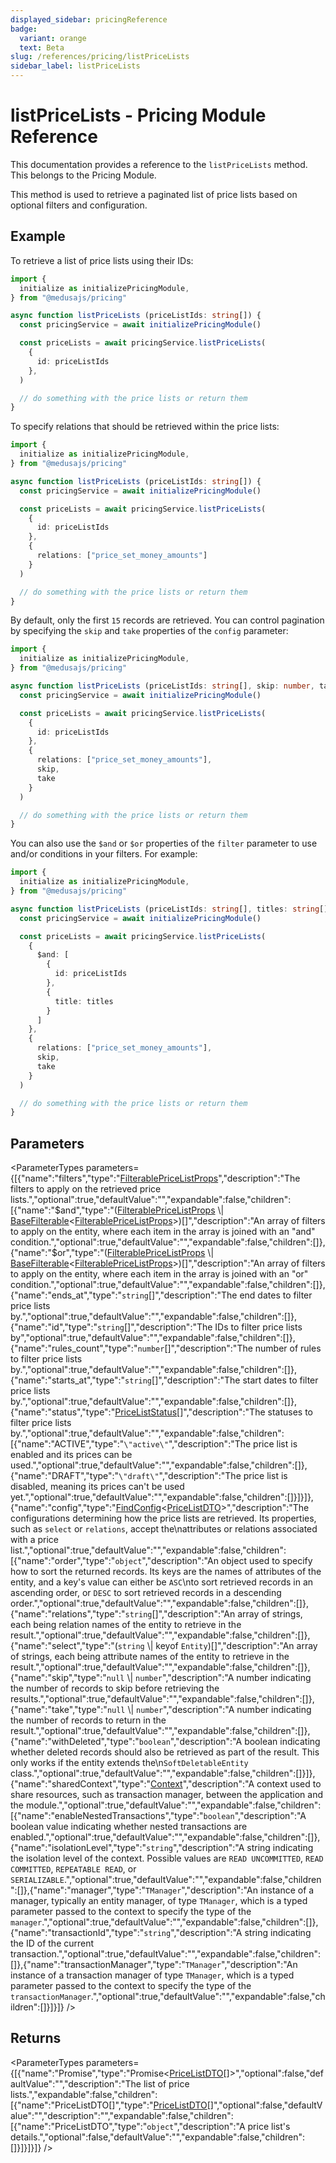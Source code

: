 ```yaml
---
displayed_sidebar: pricingReference
badge:
  variant: orange
  text: Beta
slug: /references/pricing/listPriceLists
sidebar_label: listPriceLists
---
```



# listPriceLists - Pricing Module Reference

This documentation provides a reference to the `listPriceLists` method. This belongs to the Pricing Module.

This method is used to retrieve a paginated list of price lists based on optional filters and configuration.

## Example

To retrieve a list of price lists using their IDs:

```ts
import {
  initialize as initializePricingModule,
} from "@medusajs/pricing"

async function listPriceLists (priceListIds: string[]) {
  const pricingService = await initializePricingModule()

  const priceLists = await pricingService.listPriceLists(
    {
      id: priceListIds
    },
  )

  // do something with the price lists or return them
}
```

To specify relations that should be retrieved within the price lists:

```ts
import {
  initialize as initializePricingModule,
} from "@medusajs/pricing"

async function listPriceLists (priceListIds: string[]) {
  const pricingService = await initializePricingModule()

  const priceLists = await pricingService.listPriceLists(
    {
      id: priceListIds
    },
    {
      relations: ["price_set_money_amounts"]
    }
  )

  // do something with the price lists or return them
}
```

By default, only the first `15` records are retrieved. You can control pagination by specifying the `skip` and `take` properties of the `config` parameter:

```ts
import {
  initialize as initializePricingModule,
} from "@medusajs/pricing"

async function listPriceLists (priceListIds: string[], skip: number, take: number) {
  const pricingService = await initializePricingModule()

  const priceLists = await pricingService.listPriceLists(
    {
      id: priceListIds
    },
    {
      relations: ["price_set_money_amounts"],
      skip,
      take
    }
  )

  // do something with the price lists or return them
}
```

You can also use the `$and` or `$or` properties of the `filter` parameter to use and/or conditions in your filters. For example:

```ts
import {
  initialize as initializePricingModule,
} from "@medusajs/pricing"

async function listPriceLists (priceListIds: string[], titles: string[], skip: number, take: number) {
  const pricingService = await initializePricingModule()

  const priceLists = await pricingService.listPriceLists(
    {
      $and: [
        {
          id: priceListIds
        },
        {
          title: titles
        }
      ]
    },
    {
      relations: ["price_set_money_amounts"],
      skip,
      take
    }
  )

  // do something with the price lists or return them
}
```

## Parameters

<ParameterTypes parameters={[{"name":"filters","type":"[FilterablePriceListProps](../../interfaces/pricing.FilterablePriceListProps.mdx)","description":"The filters to apply on the retrieved price lists.","optional":true,"defaultValue":"","expandable":false,"children":[{"name":"$and","type":"([FilterablePriceListProps](../../interfaces/pricing.FilterablePriceListProps.mdx) \\| [BaseFilterable](../../interfaces/pricing.BaseFilterable.mdx)&#60;[FilterablePriceListProps](../../interfaces/pricing.FilterablePriceListProps.mdx)&#62;)[]","description":"An array of filters to apply on the entity, where each item in the array is joined with an \"and\" condition.","optional":true,"defaultValue":"","expandable":false,"children":[]},{"name":"$or","type":"([FilterablePriceListProps](../../interfaces/pricing.FilterablePriceListProps.mdx) \\| [BaseFilterable](../../interfaces/pricing.BaseFilterable.mdx)&#60;[FilterablePriceListProps](../../interfaces/pricing.FilterablePriceListProps.mdx)&#62;)[]","description":"An array of filters to apply on the entity, where each item in the array is joined with an \"or\" condition.","optional":true,"defaultValue":"","expandable":false,"children":[]},{"name":"ends_at","type":"`string`[]","description":"The end dates to filter price lists by.","optional":true,"defaultValue":"","expandable":false,"children":[]},{"name":"id","type":"`string`[]","description":"The IDs to filter price lists by","optional":true,"defaultValue":"","expandable":false,"children":[]},{"name":"rules_count","type":"`number`[]","description":"The number of rules to filter price lists by.","optional":true,"defaultValue":"","expandable":false,"children":[]},{"name":"starts_at","type":"`string`[]","description":"The start dates to filter price lists by.","optional":true,"defaultValue":"","expandable":false,"children":[]},{"name":"status","type":"[PriceListStatus](../../enums/pricing.PriceListStatus.mdx)[]","description":"The statuses to filter price lists by.","optional":true,"defaultValue":"","expandable":false,"children":[{"name":"ACTIVE","type":"`\"active\"`","description":"The price list is enabled and its prices can be used.","optional":true,"defaultValue":"","expandable":false,"children":[]},{"name":"DRAFT","type":"`\"draft\"`","description":"The price list is disabled, meaning its prices can't be used yet.","optional":true,"defaultValue":"","expandable":false,"children":[]}]}]},{"name":"config","type":"[FindConfig](../../interfaces/pricing.FindConfig.mdx)&#60;[PriceListDTO](../../interfaces/pricing.PriceListDTO.mdx)&#62;","description":"The configurations determining how the price lists are retrieved. Its properties, such as `select` or `relations`, accept the\nattributes or relations associated with a price list.","optional":true,"defaultValue":"","expandable":false,"children":[{"name":"order","type":"`object`","description":"An object used to specify how to sort the returned records. Its keys are the names of attributes of the entity, and a key's value can either be `ASC`\nto sort retrieved records in an ascending order, or `DESC` to sort retrieved records in a descending order.","optional":true,"defaultValue":"","expandable":false,"children":[]},{"name":"relations","type":"`string`[]","description":"An array of strings, each being relation names of the entity to retrieve in the result.","optional":true,"defaultValue":"","expandable":false,"children":[]},{"name":"select","type":"(`string` \\| keyof `Entity`)[]","description":"An array of strings, each being attribute names of the entity to retrieve in the result.","optional":true,"defaultValue":"","expandable":false,"children":[]},{"name":"skip","type":"`null` \\| `number`","description":"A number indicating the number of records to skip before retrieving the results.","optional":true,"defaultValue":"","expandable":false,"children":[]},{"name":"take","type":"`null` \\| `number`","description":"A number indicating the number of records to return in the result.","optional":true,"defaultValue":"","expandable":false,"children":[]},{"name":"withDeleted","type":"`boolean`","description":"A boolean indicating whether deleted records should also be retrieved as part of the result. This only works if the entity extends the\n`SoftDeletableEntity` class.","optional":true,"defaultValue":"","expandable":false,"children":[]}]},{"name":"sharedContext","type":"[Context](../../interfaces/pricing.Context.mdx)","description":"A context used to share resources, such as transaction manager, between the application and the module.","optional":true,"defaultValue":"","expandable":false,"children":[{"name":"enableNestedTransactions","type":"`boolean`","description":"A boolean value indicating whether nested transactions are enabled.","optional":true,"defaultValue":"","expandable":false,"children":[]},{"name":"isolationLevel","type":"`string`","description":"A string indicating the isolation level of the context. Possible values are `READ UNCOMMITTED`, `READ COMMITTED`, `REPEATABLE READ`, or `SERIALIZABLE`.","optional":true,"defaultValue":"","expandable":false,"children":[]},{"name":"manager","type":"`TManager`","description":"An instance of a manager, typically an entity manager, of type `TManager`, which is a typed parameter passed to the context to specify the type of the `manager`.","optional":true,"defaultValue":"","expandable":false,"children":[]},{"name":"transactionId","type":"`string`","description":"A string indicating the ID of the current transaction.","optional":true,"defaultValue":"","expandable":false,"children":[]},{"name":"transactionManager","type":"`TManager`","description":"An instance of a transaction manager of type `TManager`, which is a typed parameter passed to the context to specify the type of the `transactionManager`.","optional":true,"defaultValue":"","expandable":false,"children":[]}]}]} />

## Returns

<ParameterTypes parameters={[{"name":"Promise","type":"Promise&#60;[PriceListDTO](../../interfaces/pricing.PriceListDTO.mdx)[]&#62;","optional":false,"defaultValue":"","description":"The list of price lists.","expandable":false,"children":[{"name":"PriceListDTO[]","type":"[PriceListDTO](../../interfaces/pricing.PriceListDTO.mdx)[]","optional":false,"defaultValue":"","description":"","expandable":false,"children":[{"name":"PriceListDTO","type":"`object`","description":"A price list's details.","optional":false,"defaultValue":"","expandable":false,"children":[]}]}]}]} />
